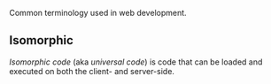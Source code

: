 Common terminology used in web development.

## Isomorphic

*Isomorphic code* (aka *universal code*) is code that can be loaded and executed on both the client- and server-side.
